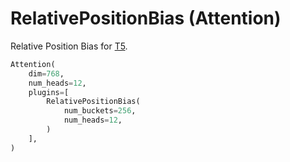 
# RelativePositionBias (Attention)

Relative Position Bias for [T5](https://arxiv.org/abs/1910.10683).

```python copy
Attention(
    dim=768,
    num_heads=12,
    plugins=[
        RelativePositionBias(
            num_buckets=256,
            num_heads=12,
        )
    ],
)
```
